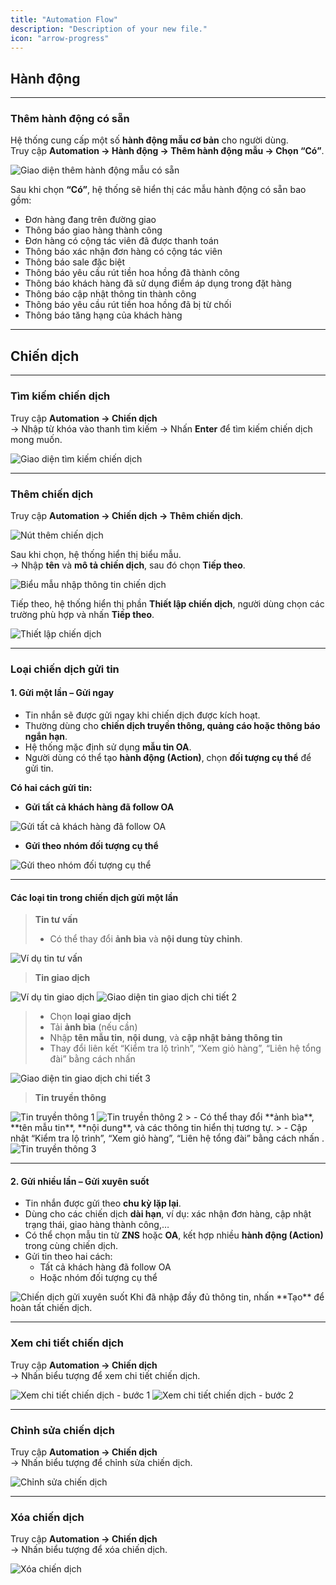 ```yaml
---
title: "Automation Flow"
description: "Description of your new file."
icon: "arrow-progress"
---
```


## **Hành động**

---

### **Thêm hành động có sẵn**

Hệ thống cung cấp một số **hành động mẫu cơ bản** cho người dùng.\
Truy cập **Automation → Hành động → Thêm hành động mẫu → Chọn “Có”**.

<Frame caption="Thêm hành động mẫu có sẵn">
  <img
    src="https://aimini-upload.sgp1.digitaloceanspaces.com/image591_a35303fe2b.png"
    alt="Giao diện thêm hành động mẫu có sẵn"
    style={{ borderRadius:"0.5rem" }}
  />
</Frame>

Sau khi chọn **“Có”**, hệ thống sẽ hiển thị các mẫu hành động có sẵn bao gồm:

- Đơn hàng đang trên đường giao
- Thông báo giao hàng thành công
- Đơn hàng có cộng tác viên đã được thanh toán
- Thông báo xác nhận đơn hàng có cộng tác viên
- Thông báo sale đặc biệt
- Thông báo yêu cầu rút tiền hoa hồng đã thành công
- Thông báo khách hàng đã sử dụng điểm áp dụng trong đặt hàng
- Thông báo cập nhật thông tin thành công
- Thông báo yêu cầu rút tiền hoa hồng đã bị từ chối
- Thông báo tăng hạng của khách hàng

---

## **Chiến dịch**

---

### **Tìm kiếm chiến dịch**

Truy cập **Automation → Chiến dịch**\
→ Nhập từ khóa vào thanh tìm kiếm → Nhấn **Enter** để tìm kiếm chiến dịch mong muốn.

<Frame caption="Tìm kiếm chiến dịch">
  <img
    src="https://aimini-upload.sgp1.digitaloceanspaces.com/image592_bc9e4e16cf.png"
    alt="Giao diện tìm kiếm chiến dịch"
    style={{ borderRadius:"0.5rem" }}
  />
</Frame>

---

### **Thêm chiến dịch**

Truy cập **Automation → Chiến dịch → Thêm chiến dịch**.

<Frame caption="Thêm chiến dịch mới">
  <img
    src="https://aimini-upload.sgp1.digitaloceanspaces.com/image593_774d9b2861.png"
    alt="Nút thêm chiến dịch"
    style={{ borderRadius:"0.5rem" }}
  />
</Frame>

Sau khi chọn, hệ thống hiển thị biểu mẫu.\
→ Nhập **tên** và **mô tả chiến dịch**, sau đó chọn **Tiếp theo**.

<Frame caption="Biểu mẫu nhập thông tin chiến dịch">
  <img
    src="https://aimini-upload.sgp1.digitaloceanspaces.com/image594_4a8d808bf2.png"
    alt="Biểu mẫu nhập thông tin chiến dịch"
    style={{ borderRadius:"0.5rem" }}
  />
</Frame>

Tiếp theo, hệ thống hiển thị phần **Thiết lập chiến dịch**, người dùng chọn các trường phù hợp và nhấn **Tiếp theo**.

<Frame caption="Thiết lập chiến dịch">
  <img
    src="https://aimini-upload.sgp1.digitaloceanspaces.com/image595_08e67f3520.png"
    alt="Thiết lập chiến dịch"
    style={{ borderRadius:"0.5rem" }}
  />
</Frame>

---

### **Loại chiến dịch gửi tin**

#### **1. Gửi một lần – Gửi ngay**

- Tin nhắn sẽ được gửi ngay khi chiến dịch được kích hoạt.
- Thường dùng cho **chiến dịch truyền thông, quảng cáo hoặc thông báo ngắn hạn**.
- Hệ thống mặc định sử dụng **mẫu tin OA**.
- Người dùng có thể tạo **hành động (Action)**, chọn **đối tượng cụ thể** để gửi tin.

**Có hai cách gửi tin:**

- **Gửi tất cả khách hàng đã follow OA**

<Frame>
  <img
    src="https://aimini-upload.sgp1.digitaloceanspaces.com/image596_d719839a27.png"
    alt="Gửi tất cả khách hàng đã follow OA"
    style={{ borderRadius:"0.5rem" }}
  />
</Frame>

- **Gửi theo nhóm đối tượng cụ thể**

<Frame>
  <img
    src="https://aimini-upload.sgp1.digitaloceanspaces.com/image597_1edb111f88.png"
    alt="Gửi theo nhóm đối tượng cụ thể"
    style={{ borderRadius:"0.5rem" }}
  />
</Frame>

---

#### **Các loại tin trong chiến dịch gửi một lần**

> **Tin tư vấn**
>
> - Có thể thay đổi **ảnh bìa** và **nội dung tùy chỉnh**.

<Frame>
  <img
    src="https://aimini-upload.sgp1.digitaloceanspaces.com/image598_0453369ce0.png"
    alt="Ví dụ tin tư vấn"
    style={{ borderRadius:"0.5rem" }}
  />
</Frame>

> **Tin giao dịch**

<Frame>
  <img
    src="https://aimini-upload.sgp1.digitaloceanspaces.com/image599_7177fad4f9.png"
    alt="Ví dụ tin giao dịch"
    style={{ borderRadius:"0.5rem" }}
  />
</Frame>

<Frame>
  <img
    src="https://aimini-upload.sgp1.digitaloceanspaces.com/image600_e82c92d394.png"
    alt="Giao diện tin giao dịch chi tiết 2"
    style={{ borderRadius:"0.5rem" }}
  />
</Frame>

> - Chọn **loại giao dịch**
> - Tải **ảnh bìa** (nếu cần)
> - Nhập **tên mẫu tin**, **nội dung**, và **cập nhật bảng thông tin**
> - Thay đổi liên kết “Kiểm tra lộ trình”, “Xem giỏ hàng”, “Liên hệ tổng đài” bằng cách nhấn <Icon icon="eyes" color="#cfcfcf" size={15} />

<Frame>
  <img
    src="https://aimini-upload.sgp1.digitaloceanspaces.com/image601_94df061c55.png"
    alt="Giao diện tin giao dịch chi tiết 3"
    style={{ borderRadius:"0.5rem" }}
  />
</Frame>

> **Tin truyền thông**


<Frame>
  <img
    src="https://aimini-upload.sgp1.digitaloceanspaces.com/image602_b84a00038c.png"
    alt="Tin truyền thông 1"
    style={{ borderRadius:"0.5rem" }}
  />
</Frame>

<Frame>
  <img
    src="https://aimini-upload.sgp1.digitaloceanspaces.com/image603_7c0c1fe839.png"
    alt="Tin truyền thông 2"
    style={{ borderRadius:"0.5rem" }}
  />
</Frame>
> - Có thể thay đổi **ảnh bìa**, **tên mẫu tin**, **nội dung**, và các thông tin hiển thị tương tự.
> - Cập nhật “Kiểm tra lộ trình”, “Xem giỏ hàng”, “Liên hệ tổng đài” bằng cách nhấn <Icon icon="eyes" color="#cfcfcf" size={15} /> .
<Frame>
  <img
    src="https://aimini-upload.sgp1.digitaloceanspaces.com/image601_94df061c55.png"
    alt="Tin truyền thông 3"
    style={{ borderRadius:"0.5rem" }}
  />
</Frame>

---

#### **2. Gửi nhiều lần – Gửi xuyên suốt**

- Tin nhắn được gửi theo **chu kỳ lặp lại**.
- Dùng cho các chiến dịch **dài hạn**, ví dụ: xác nhận đơn hàng, cập nhật trạng thái, giao hàng thành công,…
- Có thể chọn mẫu tin từ **ZNS** hoặc **OA**, kết hợp nhiều **hành động (Action)** trong cùng chiến dịch.
- Gửi tin theo hai cách:
  - Tất cả khách hàng đã follow OA
  - Hoặc nhóm đối tượng cụ thể

<Frame>
  <img
    src="https://aimini-upload.sgp1.digitaloceanspaces.com/image605_da5f1a4a6d.png"
    alt="Chiến dịch gửi xuyên suốt"
    style={{ borderRadius:"0.5rem" }}
  />
</Frame>
Khi đã nhập đầy đủ thông tin, nhấn **Tạo** để hoàn tất chiến dịch.

---

### **Xem chi tiết chiến dịch**

Truy cập **Automation → Chiến dịch**\
→ Nhấn biểu tượng <Icon icon="eye" color="#cfcfcf" size={15} /> để xem chi tiết chiến dịch.

<Frame>
  <img
    src="https://aimini-upload.sgp1.digitaloceanspaces.com/image606_6a9d7e6a17.png"
    alt="Xem chi tiết chiến dịch - bước 1"
    style={{ borderRadius:"0.5rem" }}
  />
</Frame>

<Frame>
  <img
    src="https://aimini-upload.sgp1.digitaloceanspaces.com/image607_a774acf454.png"
    alt="Xem chi tiết chiến dịch - bước 2"
    style={{ borderRadius:"0.5rem" }}
  />
</Frame>

---

### **Chỉnh sửa chiến dịch**

Truy cập **Automation → Chiến dịch**\
→ Nhấn biểu tượng <Icon icon="edit" color="#cfcfcf" size={15} /> để chỉnh sửa chiến dịch.

<Frame>
  <img
    src="https://aimini-upload.sgp1.digitaloceanspaces.com/image608_91e4b2d706.png"
    alt="Chỉnh sửa chiến dịch"
    style={{ borderRadius:"0.5rem" }}
  />
</Frame>

---

### **Xóa chiến dịch**

Truy cập **Automation → Chiến dịch**\
→ Nhấn biểu tượng <Icon icon="trash-2" color="#cfcfcf" size={15} /> để xóa chiến dịch.

<Frame>
  <img
    src="https://aimini-upload.sgp1.digitaloceanspaces.com/image609_8943cd1ec6.png"
    alt="Xóa chiến dịch"
    style={{ borderRadius:"0.5rem" }}
  />
</Frame>